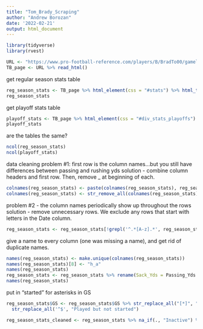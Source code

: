 ```yaml
---
title: "Tom_Brady_Scraping"
author: "Andrew Borozan"
date: '2022-02-21'
output: html_document
---
```

```r
library(tidyverse)
library(rvest)
```

```r
URL <- "https://www.pro-football-reference.com/players/B/BradTo00/gamelog/"
TB_page <- URL %>% read_html()
```

get regular season stats table
```r
reg_season_stats <- TB_page %>% html_element(css = "#stats") %>% html_table()
reg_season_stats
```

get playoff stats table
```r
playoff_stats <- TB_page %>% html_element(css = "#div_stats_playoffs") %>% html_table()
playoff_stats
```

are the tables the same?
```r
ncol(reg_season_stats)
ncol(playoff_stats)
```

data cleaning
problem #1: first row is the column names...but you still have differences between passing and rushing yds
solution - combine column headers and first row. Then, remove _ at beginning of each.
```r
colnames(reg_season_stats) <- paste(colnames(reg_season_stats), reg_season_stats[1,], sep = "_")
colnames(reg_season_stats) <- str_remove_all(colnames(reg_season_stats), "^[_]")


```

problem #2 - the column names periodically show up throughout the rows
solution - remove unnecessary rows. We exclude any rows that start with letters in the Date column.
```r
reg_season_stats <- reg_season_stats[!grepl('^.*[A-z].*', reg_season_stats$Date), ]

```


give a name to every column (one was missing a name), and get rid of duplicate names.
```r
names(reg_season_stats) <- make.unique(colnames(reg_season_stats))
names(reg_season_stats)[8] <- "h_a"
names(reg_season_stats)
reg_season_stats <- reg_season_stats %>% rename(Sack_Yds = Passing_Yds.1)
names(reg_season_stats)


```

put in "started" for asterisks in GS
```r
reg_season_stats$GS <- reg_season_stats$GS %>% str_replace_all("[*]", "Started") %>% 
  str_replace_all('^$', "Played but not started")

```

```r
reg_season_stats_cleaned <- reg_season_stats %>% na_if(., "Inactive") %>% select(everything())
```


